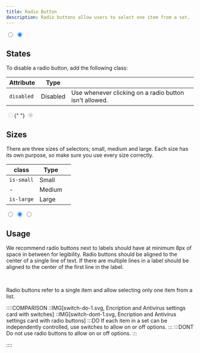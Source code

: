 ```yaml
---
title: Radio Button
description: Radio buttons allow users to select one item from a set.
---
```


<Preview center>
  <input type="radio" name="radio-1" />
  <input type="radio" name="radio-1" checked />
</Preview>

## States

To disable a radio button, add the following class:

| Attribute  | Type     |                                                        |
| ---------- | -------- | ------------------------------------------------------ |
| `disabled` | Disabled | Use whenever clicking on a radio button isn't allowed. |

<Preview center>
  <input type="radio" name="radio-2" disabled />{" "}
  <input type="radio" name="radio-2" checked="true" disabled />
</Preview>

## Sizes

There are three sizes of selectors; small, medium and large. Each size has its own purpose, so make sure you use every size correctly.

| class      | Type   |             |
| ---------- | ------ | ----------- |
| `is-small` | Small  |             |
| -          | Medium |             |
| `is-large` | Large  |             |

<Preview center>
  <div class="u-flex u-gap-16 u-main-center u-cross-center">
    <input type="radio" class="is-small" name="size" />
    <input type="radio" name="size" checked />
    <input type="radio" class="is-large" name="size" />
  </div>
</Preview>

## Usage

We recommend radio buttons next to labels should have at minimum 8px of space in between for legibility. Radio buttons should be aligned to the center of a single line of text. If there are multiple lines in a label should be aligned to the center of the first line in the label.

<br />

Radio buttons refer to a single item and allow selecting only one item from a list.

::::COMPARISON
::IMG[switch-do-1.svg, Encription and Antivirus settings card with switches]
::IMG[switch-dont-1.svg, Encription and Antivirus settings card with radio buttons]
:::DO
If each item in a set can be independently controlled, use switches to allow on or off options.
:::
:::DONT
Do not use radio buttons to allow on or off options.
:::

::::
